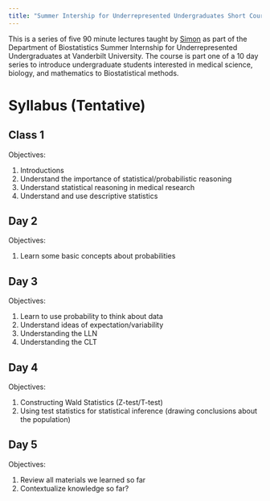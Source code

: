 ```yaml
---
title: "Summer Intership for Underrepresented Undergraduates Short Course"
---
```


This is a series of five 90 minute lectures taught by [Simon](http://simonvandekar.github.io) as part of the Department of Biostatistics Summer Internship for Underrepresented Undergraduates at Vanderbilt University. The course is part one of a 10 day series to introduce undergraduate students interested in medical science, biology, and mathematics to Biostatistical methods.


# Syllabus (Tentative)
 

## Class 1
 
Objectives:

1. Introductions
2. Understand the importance of statistical/probabilistic reasoning
3. Understand statistical reasoning in medical research
4. Understand and use descriptive statistics

  
## Day 2

Objectives:

1. Learn some basic concepts about probabilities


 
## Day 3
 
Objectives:

1. Learn to use probability to think about data
2. Understand ideas of expectation/variability
3. Understanding the LLN
4. Understanding the CLT

## Day 4

Objectives:

1. Constructing Wald Statistics (Z-test/T-test)
2. Using test statistics for statistical inference (drawing conclusions about the population)

	
 
## Day 5

Objectives:

1. Review all materials we learned so far
2. Contextualize knowledge so far?
